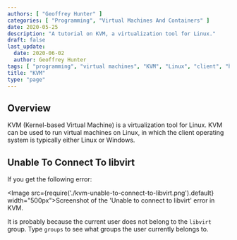```yaml
---
authors: [ "Geoffrey Hunter" ]
categories: [ "Programming", "Virtual Machines And Containers" ]
date: 2020-05-25
description: "A tutorial on KVM, a virtualization tool for Linux."
draft: false
last_update:
  date: 2020-06-02
  author: Geoffrey Hunter
tags: [ "programming", "virtual machines", "KVM", "Linux", "client", "host", "Windows" ]
title: "KVM"
type: "page"
---
```


## Overview

KVM (Kernel-based Virtual Machine) is a virtualization tool for Linux. KVM can be used to run virtual machines on Linux, in which the client operating system is typically either Linux or Windows.

## Unable To Connect To libvirt

If you get the following error:

<Image src={require('./kvm-unable-to-connect-to-libvirt.png').default} width="500px">Screenshot of the 'Unable to connect to libvirt' error in KVM.</Image>

It is probably because the current user does not belong to the `libvirt` group. Type `groups` to see what groups the user currently belongs to. 